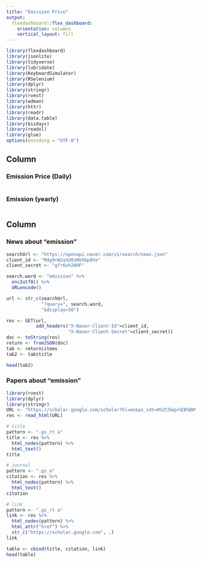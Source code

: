 ---
title: "Emission Price"
output: 
  flexdashboard::flex_dashboard:
    orientation: columns
    vertical_layout: fill
---

```{r setup, include=FALSE}
library(flexdashboard)
library(jsonlite)
library(tidyverse)
library(lubridate)
library(KeyboardSimulator)
library(RSelenium)
library(dplyr)
library(stringr)
library(rvest)
library(wdman)
library(httr)
library(readr)
library(data.table)
library(bizdays)
library(readxl)
library(glue)
options(encoding = "UTF-8")
```

Column {data-width=650}
-----------------------------------------------------------------------

### Emission Price (Daily)

```{r}



```

### Emission (yearly)

```{r}


```

Column {data-width=350}
-----------------------------------------------------------------------

### News about "emission"

```{r}
searchUrl <- "https://openapi.naver.com/v1/search/news.json"
client_id <- "M4g9rW2aSU0zNVXbp0Ve"
client_secret <- "gfr6xh20HF"

search.word <- "emission" %>% 
  enc2utf8() %>% 
  URLencode()

url <- str_c(searchUrl, 
             "?query=", search.word, 
             "&display=50")

res <- GET(url, 
           add_headers("X-Naver-Client-Id"=client_id, 
                       "X-Naver-Client-Secret"=client_secret))
doc <- toString(res)
return <- fromJSON(doc)
tab <- return$items
tab2 <- tab$title

head(tab2)

```

### Papers about "emission" 

```{r}
library(rvest)
library(dplyr)
library(stringr)
URL <- "https://scholar.google.com/scholar?hl=en&as_sdt=0%2C5&q=%EB%B0%B0%EC%B6%9C%EA%B6%8C&btnG="
res <- read_html(URL)

# title
pattern <- ".gs_rt a"
title <- res %>% 
  html_nodes(pattern) %>% 
  html_text()
title

# journal
pattern <- ".gs_a"
citation <- res %>% 
  html_nodes(pattern) %>% 
  html_text()
citation

# link
pattern <- ".gs_rt a"
link <- res %>% 
  html_nodes(pattern) %>% 
  html_attr("href") %>% 
  str_c("https://scholar.google.com", .)
link

table <- cbind(title, citation, link)
head(table)

```

